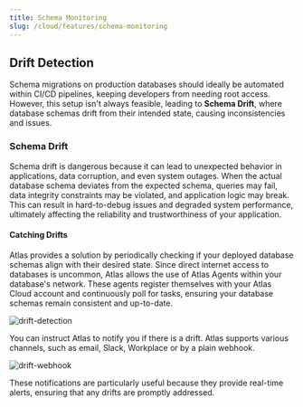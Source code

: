 ```yaml
---
title: Schema Monitoring
slug: /cloud/features/schema-monitoring
---
```


## Drift Detection

Schema migrations on production databases should ideally be automated within CI/CD pipelines, keeping developers from
needing root access. However, this setup isn't always feasible, leading to **Schema Drift**, where database schemas
drift from their intended state, causing inconsistencies and issues.

### Schema Drift
Schema drift is dangerous because it can lead to unexpected behavior in applications, data corruption, and even system outages.
When the actual database schema deviates from the expected schema, queries may fail, data integrity constraints may be violated,
and application logic may break. This can result in hard-to-debug issues and degraded system performance,
ultimately affecting the reliability and trustworthiness of your application.

#### Catching Drifts
Atlas provides a solution by periodically checking if your deployed database schemas align with their desired state.
Since direct internet access to databases is uncommon, Atlas allows the use of Atlas Agents within your database's network.
These agents register themselves with your Atlas Cloud account and continuously poll for tasks, ensuring your
database schemas remain consistent and up-to-date.

![drift-detection](https://atlasgo.io/uploads/cloud/images/drift-detection-mockup.png)

You can instruct Atlas to notify you if there is a drift. Atlas supports various channels, such as email, Slack, Workplace
or by a plain webhook.

![drift-webhook](https://atlasgo.io/uploads/cloud/images/drift-webhook.png)

These notifications are particularly useful because they provide real-time alerts, ensuring that any drifts are promptly addressed.

